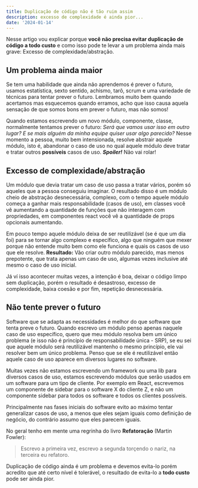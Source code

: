 ```yaml
---
title: Duplicação de código não é tão ruim assim
description: excesso de complexidade é ainda pior...
date: '2024-01-14'
---
```


Nesse artigo vou explicar porque **você não precisa evitar duplicação de código a todo custo** e como isso pode te levar a um problema ainda mais grave: Excesso de complexidade/abstração.

## Um problema ainda maior

Se tem uma habilidade que ainda não aprendemos é prever o futuro, usamos estatística, sexto sentido, achismo, tarô, scrum e uma variedade de técnicas para tentar prever o futuro. Lembramos muito bem quando acertamos mas esquecemos quando erramos, acho que isso causa aquela sensação de que somos bons em prever o futuro, mas não somos!

Quando estamos escrevendo um novo módulo, componente, classe, normalmente tentamos prever o futuro: _Será que vamos usar isso em outro lugar? E se mais alguém da minha equipe quiser usar algo parecido?_
Nesse momento a pessoa, muito bem intensionada, resolve abstrair aquele módulo, isto é, abandonar o caso de uso no qual aquele módulo deve tratar e tratar outros **possíveis** casos de uso. _**Spoiler!**_ Não vai rolar!

## Excesso de complexidade/abstração

Um módulo que devia tratar um caso de uso passa a tratar vários, porém só aqueles que a pessoa conseguiu imaginar. O resultado disso é um módulo cheio de abstração desnecessária, complexo, com o tempo aquele módulo começa a ganhar mais responsabilidade (casos de uso), em classes você vê aumentando a quantidade de funções que não interagem com propriedades, em componentes react você vê a quantidade de props opcionais aumentando.

Em pouco tempo aquele módulo deixa de ser reutilizável (se é que um dia foi) para se tornar algo complexo e específico, algo que ninguém que mexer porque não entende muito bem como ele funciona e quais os casos de uso que ele resolve. **Resultado:** Vão criar outro módulo parecido, mas menos prepotente, que trata apenas um caso de uso, algumas vezes inclusive até mesmo o caso de uso inicial.

Já ví isso acontecer muitas vezes, a intenção é boa, deixar o código limpo sem duplicação, porém o resultado é desastroso, excesso de complexidade, baixa coesão e por fim, repetição desnecessária.

## Não tente prever o futuro

Software que se adapta as necessidades é melhor do que software que tenta preve o futuro. Quando escrevo um módulo penso apenas naquele caso de uso específico, quero que meu módulo resolva bem um único problema (e isso não é princípio de responsabilidade única - SRP), se eu sei que aquele módulo será reutilizável mantenho o mesmo princípio, ele vai resolver bem um único problema. Penso que se ele é reutilizável então aquele caso de uso aparece em diversos lugares no software.

Muitas vezes não estamos escrevendo um framework ou uma lib para diversos casos de uso, estamos escrevendo módulos que serão usados em um software para um tipo de cliente. Por exemplo em React, escrevemos um componente de sidebar para o software X do cliente Z, e não um componente sidebar para todos os software e todos os clientes possíveis.

Principalmente nas fases iniciais do software evito ao máximo tentar generalizar casos de uso, a menos que eles sejam iguais como definição de negócio, do contrário assumo que eles parecem iguais.

No geral tenho em mente uma regrinha do livro **Refatoração** (Martin Fowler):

> Escrevo a primeira vez, escrevo a segunda torçendo o nariz, na terceira eu refatoro.

Duplicação de código ainda é um problema e devemos evita-lo porém acredito que até certo nível é tolerável, o resultado de evita-lo a **todo custo** pode ser ainda pior.
